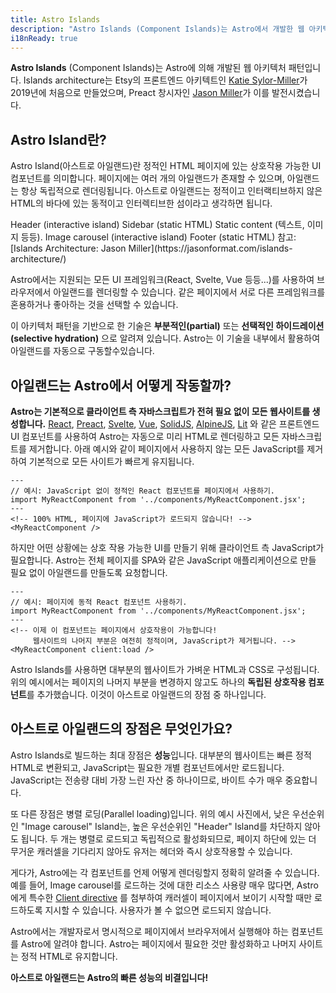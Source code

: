 ```yaml
---
title: Astro Islands
description: "Astro Islands (Component Islands)는 Astro에서 개발한 웹 아키텍처 패턴입니다. Islands architecture는 Etsy의 프론트엔드 아키텍트인 Katie Sylor-Miller가 2019년에 처음 만들었으며, Preact의 창시자인 Jason Miller이 발전시켰왔습니다."
i18nReady: true
---
```



**Astro Islands** (Component Islands)는 Astro에 의해 개발된 웹 아키텍처 패턴입니다. Islands architecture는 Etsy의 프론트엔드 아키텍트인 [Katie Sylor-Miller](https://twitter.com/ksylor)가 2019년에 처음으로 만들었으며, Preact 창시자인 [Jason Miller](https://jasonformat.com/islands-architecture/)가 이를 발전시켰습니다.

## Astro Island란?

Astro Island(아스트로 아일랜드)란 정적인 HTML 페이지에 있는 상호작용 가능한 UI 컴포넌트를 의미합니다. 페이지에는 여러 개의 아일랜드가 존재할 수 있으며, 아일랜드는 항상 독립적으로 렌더링됩니다. 아스트로 아일랜드는 정적이고 인터랙티브하지 않은 HTML의 바다에 있는 동적이고 인터렉티브한 섬이라고 생각하면 됩니다.

<IslandsDiagram>
  <Fragment slot="headerApp">Header (interactive island)</Fragment>
  <Fragment slot="sidebarApp">Sidebar (static HTML)</Fragment>
  <Fragment slot="main">
    Static content (텍스트, 이미지 등등).
  </Fragment>
  <Fragment slot="carouselApp">Image carousel (interactive island)</Fragment>
  <Fragment slot="footer">Footer (static HTML)</Fragment>
  <Fragment slot="source">참고: [Islands Architecture: Jason Miller](https://jasonformat.com/islands-architecture/)</Fragment>
</IslandsDiagram>

Astro에서는 지원되는 모든 UI 프레임워크(React, Svelte, Vue 등등...)를 사용하여 브라우저에서 아일랜드를 렌더링할 수 있습니다. 같은 페이지에서 서로 다른 프레임워크를 혼용하거나 좋아하는 것을 선택할 수 있습니다.

이 아키텍처 패턴을 기반으로 한 기술은 **부분적인(partial)** 또는 **선택적인 하이드레이션(selective hydration)** 으로 알려져 있습니다. Astro는 이 기술을 내부에서 활용하여 아일랜드를 자동으로 구동할수있습니다.

## 아일랜드는 Astro에서 어떻게 작동할까?

**Astro는 기본적으로 클라이언트 측 자바스크립트가 전혀 필요 없이 모든 웹사이트를 생성합니다.** [React](https://react.dev/), [Preact](https://preactjs.com/), [Svelte](https://svelte.dev/), [Vue](https://vuejs.org/), [SolidJS](https://www.solidjs.com/), [AlpineJS](https://alpinejs.dev/), [Lit](https://lit.dev/) 와 같은 프론트엔드 UI 컴포넌트를 사용하여 Astro는 자동으로 미리 HTML로 렌더링하고 모든 자바스크립트를 제거합니다. 아래 예시와 같이 페이지에서 사용하지 않는 모든 JavaScript를 제거하여 기본적으로 모든 사이트가 빠르게 유지됩니다.

```astro title="src/pages/index.astro"
---
// 예시: JavaScript 없이 정적인 React 컴포넌트를 페이지에서 사용하기.
import MyReactComponent from '../components/MyReactComponent.jsx';
---
<!-- 100% HTML, 페이지에 JavaScript가 로드되지 않습니다! -->
<MyReactComponent />
```

하지만 어떤 상황에는 상호 작용 가능한 UI를 만들기 위해 클라이언트 측 JavaScript가 필요합니다. Astro는 전체 페이지를 SPA와 같은 JavaScript 애플리케이션으로 만들 필요 없이 아일랜드를 만들도록 요청합니다.

```astro title="src/pages/index.astro" ins="client:load"
---
// 예시: 페이지에 동적 React 컴포넌트 사용하기.
import MyReactComponent from '../components/MyReactComponent.jsx';
---
<!-- 이제 이 컴포넌트는 페이지에서 상호작용이 가능합니다!
     웹사이트의 나머지 부분은 여전히 정적이며, JavaScript가 제거됩니다. -->
<MyReactComponent client:load />
```

Astro Islands를 사용하면 대부분의 웹사이트가 가벼운 HTML과 CSS로 구성됩니다. 위의 예시에서는 페이지의 나머지 부분을 변경하지 않고도 하나의 **독립된 상호작용 컴포넌트**를 추가했습니다. 이것이 아스트로 아일랜드의 장점 중 하나입니다.

## 아스트로 아일랜드의 장점은 무엇인가요?

Astro Islands로 빌드하는 최대 장점은 **성능**입니다. 대부분의 웹사이트는 빠른 정적 HTML로 변환되고, JavaScript는 필요한 개별 컴포넌트에서만 로드됩니다. JavaScript는 전송량 대비 가장 느린 자산 중 하나이므로, 바이트 수가 매우 중요합니다.

또 다른 장점은 병렬 로딩(Parallel loading)입니다. 위의 예시 사진에서, 낮은 우선순위인 "Image carousel" Island는, 높은 우선순위인 "Header" Island를 차단하지 않아도 됩니다. 두 개는 병렬로 로드되고 독립적으로 활성화되므로, 페이지 하단에 있는 더 무거운 캐러셀을 기다리지 않아도 유저는 헤더와 즉시 상호작용할 수 있습니다.

게다가, Astro에는 각 컴포넌트를 언제 어떻게 렌더링할지 정확히 알려줄 수 있습니다. 예를 들어, Image carousel를 로드하는 것에 대한 리소스 사용량 매우 많다면, Astro에게 특수한 [Client directive](/ko/reference/directives-reference/#client-directives) 를 첨부하여 캐러셀이 페이지에서 보이기 시작할 때만 로드하도록 지시할 수 있습니다. 사용자가 볼 수 없으면 로드되지 않습니다.

Astro에서는 개발자로서 명시적으로 페이지에서 브라우저에서 실행해야 하는 컴포넌트를 Astro에 알려야 합니다. Astro는 페이지에서 필요한 것만 활성화하고 나머지 사이트는 정적 HTML로 유지합니다.

**아스트로 아일랜드는 Astro의 빠른 성능의 비결입니다!**
